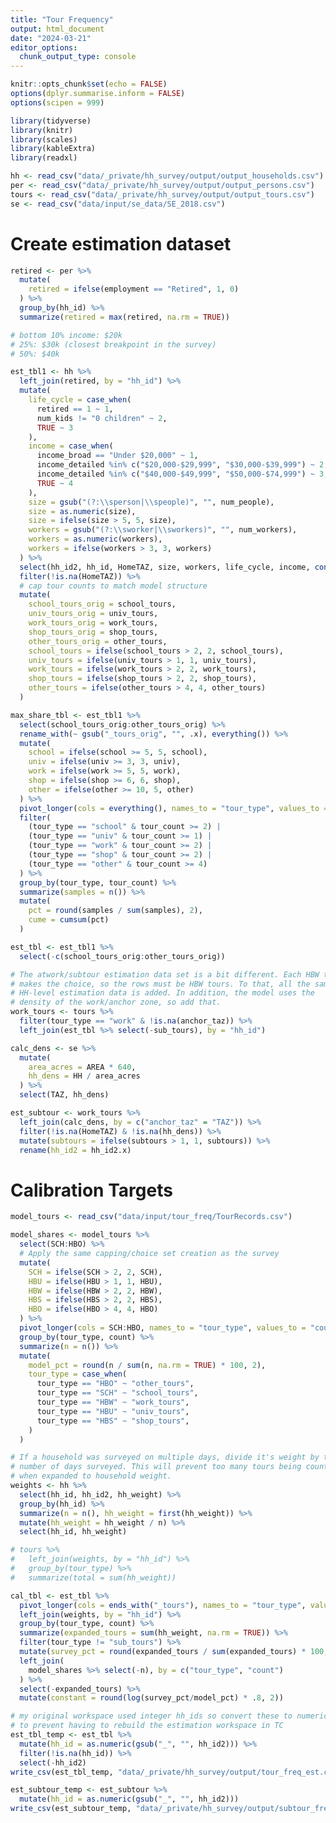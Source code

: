 ```yaml
---
title: "Tour Frequency"
output: html_document
date: "2024-03-21"
editor_options: 
  chunk_output_type: console
---
```


```r
knitr::opts_chunk$set(echo = FALSE)
options(dplyr.summarise.inform = FALSE)
options(scipen = 999)

library(tidyverse)
library(knitr)
library(scales)
library(kableExtra)
library(readxl)
```

```r
hh <- read_csv("data/_private/hh_survey/output/output_households.csv")
per <- read_csv("data/_private/hh_survey/output/output_persons.csv")
tours <- read_csv("data/_private/hh_survey/output/output_tours.csv")
se <- read_csv("data/input/se_data/SE_2018.csv")
```

# Create estimation dataset

```r
retired <- per %>%
  mutate(
    retired = ifelse(employment == "Retired", 1, 0)
  ) %>%
  group_by(hh_id) %>%
  summarize(retired = max(retired, na.rm = TRUE))

# bottom 10% income: $20k
# 25%: $30k (closest breakpoint in the survey)
# 50%: $40k

est_tbl1 <- hh %>%
  left_join(retired, by = "hh_id") %>%
  mutate(
    life_cycle = case_when(
      retired == 1 ~ 1,
      num_kids != "0 children" ~ 2,
      TRUE ~ 3
    ),
    income = case_when(
      income_broad == "Under $20,000" ~ 1,
      income_detailed %in% c("$20,000-$29,999", "$30,000-$39,999") ~ 2,
      income_detailed %in% c("$40,000-$49,999", "$50,000-$74,999") ~ 3,
      TRUE ~ 4
    ),
    size = gsub("(?:\\sperson|\\speople)", "", num_people),
    size = as.numeric(size),
    size = ifelse(size > 5, 5, size),
    workers = gsub("(?:\\sworker|\\sworkers)", "", num_workers),
    workers = as.numeric(workers),
    workers = ifelse(workers > 3, 3, workers)
  ) %>%
  select(hh_id2, hh_id, HomeTAZ, size, workers, life_cycle, income, contains("_tours")) %>%
  filter(!is.na(HomeTAZ)) %>%
  # cap tour counts to match model structure
  mutate(
    school_tours_orig = school_tours,
    univ_tours_orig = univ_tours,
    work_tours_orig = work_tours,
    shop_tours_orig = shop_tours,
    other_tours_orig = other_tours,
    school_tours = ifelse(school_tours > 2, 2, school_tours),
    univ_tours = ifelse(univ_tours > 1, 1, univ_tours),
    work_tours = ifelse(work_tours > 2, 2, work_tours),
    shop_tours = ifelse(shop_tours > 2, 2, shop_tours),
    other_tours = ifelse(other_tours > 4, 4, other_tours)
  )

max_share_tbl <- est_tbl1 %>%
  select(school_tours_orig:other_tours_orig) %>%
  rename_with(~ gsub("_tours_orig", "", .x), everything()) %>%
  mutate(
    school = ifelse(school >= 5, 5, school),
    univ = ifelse(univ >= 3, 3, univ),
    work = ifelse(work >= 5, 5, work),
    shop = ifelse(shop >= 6, 6, shop),
    other = ifelse(other >= 10, 5, other)
  ) %>%
  pivot_longer(cols = everything(), names_to = "tour_type", values_to = "tour_count") %>%
  filter(
    (tour_type == "school" & tour_count >= 2) |
    (tour_type == "univ" & tour_count >= 1) |
    (tour_type == "work" & tour_count >= 2) |
    (tour_type == "shop" & tour_count >= 2) |
    (tour_type == "other" & tour_count >= 4)
  ) %>%
  group_by(tour_type, tour_count) %>%
  summarize(samples = n()) %>%
  mutate(
    pct = round(samples / sum(samples), 2),
    cume = cumsum(pct)
  )

est_tbl <- est_tbl1 %>%
  select(-c(school_tours_orig:other_tours_orig))

# The atwork/subtour estimation data set is a bit different. Each HBW tour
# makes the choice, so the rows must be HBW tours. To that, all the same
# HH-level estimation data is added. In addition, the model uses the
# density of the work/anchor zone, so add that.
work_tours <- tours %>%
  filter(tour_type == "work" & !is.na(anchor_taz)) %>%
  left_join(est_tbl %>% select(-sub_tours), by = "hh_id")

calc_dens <- se %>%
  mutate(
    area_acres = AREA * 640,
    hh_dens = HH / area_acres
  ) %>%
  select(TAZ, hh_dens)

est_subtour <- work_tours %>%
  left_join(calc_dens, by = c("anchor_taz" = "TAZ")) %>%
  filter(!is.na(HomeTAZ) & !is.na(hh_dens)) %>%
  mutate(subtours = ifelse(subtours > 1, 1, subtours)) %>%
  rename(hh_id2 = hh_id2.x)
```

# Calibration Targets

```r
model_tours <- read_csv("data/input/tour_freq/TourRecords.csv")

model_shares <- model_tours %>%
  select(SCH:HBO) %>%
  # Apply the same capping/choice set creation as the survey
  mutate(
    SCH = ifelse(SCH > 2, 2, SCH),
    HBU = ifelse(HBU > 1, 1, HBU),
    HBW = ifelse(HBW > 2, 2, HBW),
    HBS = ifelse(HBS > 2, 2, HBS),
    HBO = ifelse(HBO > 4, 4, HBO)
  ) %>%
  pivot_longer(cols = SCH:HBO, names_to = "tour_type", values_to = "count") %>%
  group_by(tour_type, count) %>%
  summarize(n = n()) %>%
  mutate(
    model_pct = round(n / sum(n, na.rm = TRUE) * 100, 2),
    tour_type = case_when(
      tour_type == "HBO" ~ "other_tours",
      tour_type == "SCH" ~ "school_tours",
      tour_type == "HBW" ~ "work_tours",
      tour_type == "HBU" ~ "univ_tours",
      tour_type == "HBS" ~ "shop_tours",
    )
  )
```


```r
# If a household was surveyed on multiple days, divide it's weight by the
# number of days surveyed. This will prevent too many tours being counted
# when expanded to household weight.
weights <- hh %>%
  select(hh_id, hh_id2, hh_weight) %>%
  group_by(hh_id) %>%
  summarize(n = n(), hh_weight = first(hh_weight)) %>%
  mutate(hh_weight = hh_weight / n) %>%
  select(hh_id, hh_weight)

# tours %>%
#   left_join(weights, by = "hh_id") %>%
#   group_by(tour_type) %>%
#   summarize(total = sum(hh_weight))

cal_tbl <- est_tbl %>%
  pivot_longer(cols = ends_with("_tours"), names_to = "tour_type", values_to = "count") %>%
  left_join(weights, by = "hh_id") %>%
  group_by(tour_type, count) %>%
  summarize(expanded_tours = sum(hh_weight, na.rm = TRUE)) %>%
  filter(tour_type != "sub_tours") %>%
  mutate(survey_pct = round(expanded_tours / sum(expanded_tours) * 100, 1)) %>%
  left_join(
    model_shares %>% select(-n), by = c("tour_type", "count")
  ) %>%
  select(-expanded_tours) %>%
  mutate(constant = round(log(survey_pct/model_pct) * .8, 2))
```


```r
# my original workspace used integer hh_ids so convert these to numerics
# to prevent having to rebuild the estimation workspace in TC
est_tbl_temp <- est_tbl %>%
  mutate(hh_id = as.numeric(gsub("_", "", hh_id2))) %>%
  filter(!is.na(hh_id)) %>%
  select(-hh_id2)
write_csv(est_tbl_temp, "data/_private/hh_survey/output/tour_freq_est.csv", na = "")

est_subtour_temp <- est_subtour %>%
  mutate(hh_id = as.numeric(gsub("_", "", hh_id2)))
write_csv(est_subtour_temp, "data/_private/hh_survey/output/subtour_freq_est.csv", na = "")
```

